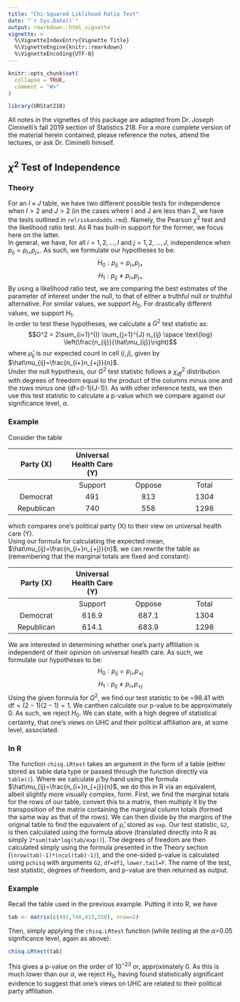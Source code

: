 ```yaml
---
title: "Chi-Squared Liklihood Ratio Test"
date: "`r Sys.Date()`"
output: rmarkdown::html_vignette
vignette: >
  %\VignetteIndexEntry{Vignette Title}
  %\VignetteEngine{knitr::rmarkdown}
  %\VignetteEncoding{UTF-8}
---
```


```r
knitr::opts_chunk$set(
  collapse = TRUE,
  comment = "#>"
)
```

```r
library(URStat218)
```

All notes in the vignettes of this package are adapted from Dr. Joseph Ciminelli's fall 2019 section of Statistics 218. For a more complete version of the material herein contained, please reference the notes, attend the lectures, or ask Dr. Ciminelli himself.  

## $\chi^2$ Test of Independence

### Theory
For an $I \times J$ table, we have two different possible tests for independence when $I>2$ and $J>2$ (in the cases where I and J are less than 2, we have the tests outlined in `relriskandodds.rmd`). Namely, the Pearson $\chi^2$ test and the likelihood ratio test. As R has built-in support for the former, we focus here on the latter.   
In general, we have, for all $i = 1,2,...,I$ and $j = 1,2,...,J$, independence when $p_{ij}=p_{i+}p_{j+}$. As such, we formulate our hypotheses to be:
$$H_0: p_{ij}=p_{i+}p_{j+}$$
$$H_1: p_{ij}\neq p_{i+}p_{j+}$$
By using a likelihood ratio test, we are comparing the best estimates of the parameter of interest under the null, to that of either a truthful null or truthful alternative. For similar values, we support $H_0$. For drastically different values, we support $H_1$.  
In order to test these hypotheses, we calculate a $G^2$ test statistic as:
$$G^2 = 2\sum_{i=1}^{I} \sum_{j=1}^{J} n_{ij} \space \text{log} \left(\frac{n_{ij}}{\hat\mu_{ij}}\right)$$
where $\hat\mu_{ij}$ is our expected count in cell $(i,j)$, given by $\hat\mu_{ij}=\frac{n_{i+}n_{+j}}{n}$.  
Under the null hypothesis, our $G^2$ test statistic follows a $\chi^2_{df}$ distribution with degrees of freedom equal to the product of the columns minus one and the rows minus one (df=(I-1)(J-1)). As with other inference tests, we then use this test statistic to calculate a p-value which we compare against our significance level, $\alpha$.
  
### Example
Consider the table

|Party (X)|Universal Health Care (Y)        |            |             |
|:--:           |:--:               |:--:        |:--:         |
|               |Support                  |Oppose           |  Total      |
|Democrat              |   491        | 813   |   1304  |
|Republican              |    740       |  558  |   1298  |

which compares one's political party (X) to their view on universal health care (Y).  
Using our formula for calculating the expected mean, $\hat\mu_{ij}=\frac{n_{i+}n_{+j}}{n}$, we can rewrite the table as (remembering that the marginal totals are fixed and constant):

|Party (X)|Universal Health Care (Y)        |            |             |
|:--:           |:--:               |:--:        |:--:         |
|               |Support                  |Oppose           |  Total      |
|Democrat              |   616.9        | 687.1   |   1304  |
|Republican              |    614.1       |  683.9  |   1298  |

We are interested in determining whether one's party affiliation is independent of their opinion on universal health care. As such, we formulate our hypotheses to be:
$$H_0: p_{ij}=p_{i+}p_{+j}$$
$$H_1: p_{ij} \neq p_{i+}p_{+j}$$
Using the given formula for $G^2$, we find our test statistic to be ~98.41 with $\text{df}=(2-1)(2-1)=1$. We canthen calculate our p-value to be approximately 0. As such, we reject $H_0$. We can state, with a high degree of statistical certainty, that one's views on UHC and their political affiliation are, at some level, associated. 
  
### In R
The function `chisq.LRtest` takes an argument in the form of a table (either stored as table data type or passed through the function directly via `table()`). Where we calculate $\hat{\mu}$ by hand using the formula $\hat\mu_{ij}=\frac{n_{i+}n_{+j}}{n}$, we do this in R via an equivalent, albeit slightly more visually complex, form. First, we find the marginal totals for the rows of our table, convert this to a matrix, then multiply it by the transposition of the matrix containing the marginal column totals (formed the same way as that of the rows). We can then divide by the margins of the original table to find the equivalent of $\hat{\mu}$, stored as `exp`. Our test statistic, `G2`, is then calculated using the formula above (translated directly into R as simply `2*sum(tab*log(tab/exp))`). The degrees of freedom are then calculated simply using the formula presented in the Theory section (`(nrow(tab)-1)*(ncol(tab)-1)`), and the one-sided p-value is calculated using `pchisq` with arguments `G2`, `df=df1`, `lower.tail=F`. The name of the test, test statistic, degrees of freedom, and p-value are then returned as output.

### Example
Recall the table used in the previous example. Putting it into R, we have 
```r
tab <- matrix(c(491,740,813,558), nrow=2)
```
Then, simply applying the `chisq.LRtest` function (while testing at the $\alpha$=0.05 significance level, again as above):
```r
chisq.LRtest(tab)
```
This gives a p-value on the order of $10^{-23}$ or, approximately 0. As this is much lower than our $\alpha$, we reject $H_0$, having found statistically significant evidence to suggest that one's views on UHC are related to their political party affiliation.



